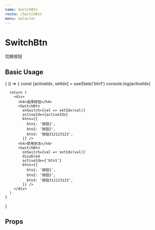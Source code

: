 ```yaml
---
name: SwitchBtn
route: /SwitchBtn
menu: Selector
---
```



# SwitchBtn

切换按钮

## Basic Usage

<Playground>
  {
    () => {
      const [activeIdx, setIdx] = useState('btn1')
      console.log(activeIdx)

      return (
        <div>
          <h4>选择按钮</h4>
          <SwitchBtn
            onSwitch={val => setIdx(val)}
            activeIdx={activeIdx}
            btns={{
              btn1: '按钮1',
              btn2: '按钮2',
              btn3: '按钮312123123',
            }} />
          <h4>禁用状态</h4>
          <SwitchBtn
            onSwitch={val => setIdx(val)}
            disabled
            activeIdx={'btn1'}
            btns={{
              btn1: '按钮1',
              btn2: '按钮2',
              btn3: '按钮312123123',
            }} />
        </div>
      )
    }
  }
</Playground>

## Props

<Props of={SwitchBtn} />
